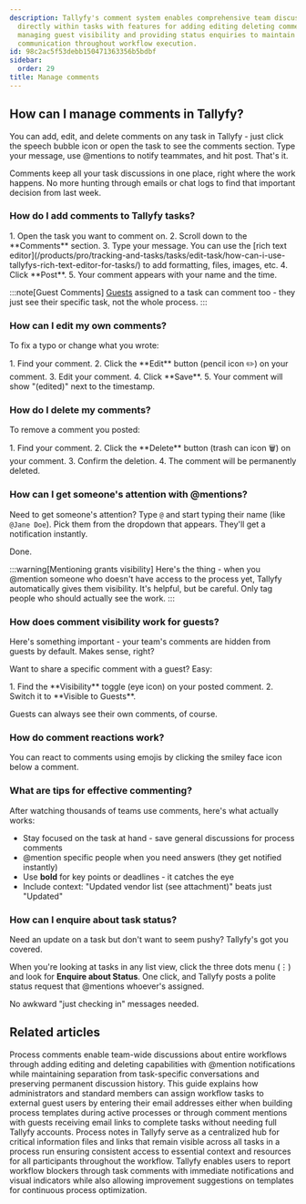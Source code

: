 ```yaml
---
description: Tallyfy's comment system enables comprehensive team discussions and collaboration
  directly within tasks with features for adding editing deleting comments using @mentions
  managing guest visibility and providing status enquiries to maintain contextual
  communication throughout workflow execution.
id: 98c2ac5f53debb150471363356b5bdbf
sidebar:
  order: 29
title: Manage comments
---
```



## How can I manage comments in Tallyfy?

You can add, edit, and delete comments on any task in Tallyfy - just click the speech bubble icon or open the task to see the comments section. Type your message, use @mentions to notify teammates, and hit post. That's it.

Comments keep all your task discussions in one place, right where the work happens. No more hunting through emails or chat logs to find that important decision from last week.

### How do I add comments to Tallyfy tasks?

<Steps>
1. Open the task you want to comment on.
2. Scroll down to the **Comments** section.
3. Type your message. You can use the [rich text editor](/products/pro/tracking-and-tasks/tasks/edit-task/how-can-i-use-tallyfys-rich-text-editor-for-tasks/) to add formatting, files, images, etc.
4. Click **Post**.
5. Your comment appears with your name and the time.
</Steps>

:::note[Guest Comments]
[Guests](/products/pro/documenting/guests/) assigned to a task can comment too - they just see their specific task, not the whole process.
:::

### How can I edit my own comments?

To fix a typo or change what you wrote:

<Steps>
1. Find your comment.
2. Click the **Edit** button (pencil icon ✏️) on your comment.
3. Edit your comment.
4. Click **Save**.
5. Your comment will show "(edited)" next to the timestamp.
</Steps>

### How do I delete my comments?

To remove a comment you posted:

<Steps>
1. Find your comment.
2. Click the **Delete** button (trash can icon 🗑️) on your comment.
3. Confirm the deletion.
4. The comment will be permanently deleted.
</Steps>

### How can I get someone's attention with @mentions?

Need to get someone's attention? Type `@` and start typing their name (like `@Jane Doe`). Pick them from the dropdown that appears. They'll get a notification instantly.

Done.

:::warning[Mentioning grants visibility]
Here's the thing - when you @mention someone who doesn't have access to the process yet, Tallyfy automatically gives them visibility. It's helpful, but be careful. Only tag people who should actually see the work.
:::

### How does comment visibility work for guests?

Here's something important - your team's comments are hidden from guests by default. Makes sense, right?

Want to share a specific comment with a guest? Easy:

<Steps>
1.  Find the **Visibility** toggle (eye icon) on your posted comment.
2.  Switch it to **Visible to Guests**.
</Steps>

Guests can always see their own comments, of course.

### How do comment reactions work?

You can react to comments using emojis by clicking the smiley face icon below a comment.

### What are tips for effective commenting?

After watching thousands of teams use comments, here's what actually works:

*   Stay focused on the task at hand - save general discussions for process comments
*   @mention specific people when you need answers (they get notified instantly)
*   Use **bold** for key points or deadlines - it catches the eye
*   Include context: "Updated vendor list (see attachment)" beats just "Updated"

### How can I enquire about task status?

Need an update on a task but don't want to seem pushy? Tallyfy's got you covered.

When you're looking at tasks in any list view, click the three dots menu (⋮) and look for **Enquire about Status**. One click, and Tallyfy posts a polite status request that @mentions whoever's assigned. 

No awkward "just checking in" messages needed.


## Related articles
<CardGrid>
<LinkTitleCard header="<b>Processes > Commenting processes</b>" href="/products/pro/tracking-and-tasks/processes/how-can-i-manage-comments-in-tallyfy/" > Process comments enable team-wide discussions about entire workflows through adding editing and deleting capabilities with @mention notifications while maintaining separation from task-specific conversations and preserving permanent discussion history. </LinkTitleCard>
<LinkTitleCard header="<b>Guests > Assign tasks to guests</b>" href="/products/pro/documenting/guests/how-can-i-assign-tasks-to-guest-users-in-tallyfy/" > This guide explains how administrators and standard members can assign workflow tasks to external guest users by entering their email addresses either when building process templates during active processes or through comment mentions with guests receiving email links to complete tasks without needing full Tallyfy accounts. </LinkTitleCard>
<LinkTitleCard header="<b>Edit Processes > Add process notes</b>" href="/products/pro/tracking-and-tasks/processes/edit-processes/how-to-add-process-notes/" > Process notes in Tallyfy serve as a centralized hub for critical information files and links that remain visible across all tasks in a process run ensuring consistent access to essential context and resources for all participants throughout the workflow. </LinkTitleCard>
<LinkTitleCard header="<b>Tasks > Report blockers and improvement feedback</b>" href="/products/pro/tracking-and-tasks/tasks/how-to-report-and-resolve-issues-in-tallyfy/" > Tallyfy enables users to report workflow blockers through task comments with immediate notifications and visual indicators while also allowing improvement suggestions on templates for continuous process optimization. </LinkTitleCard>
</CardGrid>